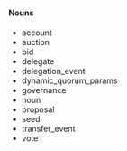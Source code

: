 #### Nouns

- account
- auction
- bid
- delegate
- delegation_event
- dynamic_quorum_params
- governance
- noun
- proposal
- seed
- transfer_event
- vote
